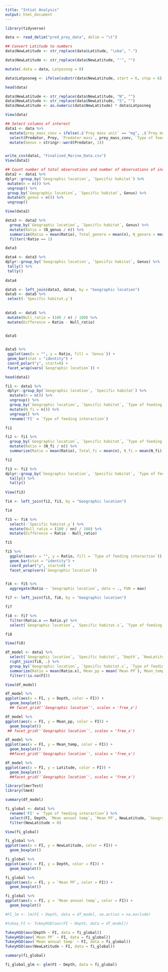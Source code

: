 ```yaml
---
title: "Intial Analysis"
output: html_document
---
```


```r
library(tidyverse)
```

```r
data <- read_delim("pred_prey_data", delim = "\t")
```

```r
## Convert Latitude to numbers
data$NewLatitude <- str_replace(data$Latitude, "\xba", ".")

data$NewLatitude <- str_replace(data$NewLatitude, "'", "")

mutate(.data = data, Latposneg = 0)

data$Latposneg <- ifelse(substr(data$NewLatitude, start = 6, stop = 6) == "N", data$Latposneg <- 1, data$Latposneg <- -1)

head(data)

data$NewLatitude <- str_replace(data$NewLatitude, "N", "")
data$NewLatitude <- str_replace(data$NewLatitude, "S", "")
data$NewLatitude <- as.numeric(data$NewLatitude) * data$Latposneg

View(data)
```

```r
## Select columns of interest
data1 <- data %>% 
  mutate(prey_mass_conv = ifelse(.$`Prey mass unit` == "mg", .$`Prey mass` * 1000, .$`Prey mass`)) %>% 
  select(Predator, Prey, `Predator mass`, prey_mass_conv, `Type of feeding interaction`, `Geographic location`, `Specific habitat`, Depth, `Mean PP`, `Mean annual temp`, NewLatitude) %>% 
  mutate(Genus = stringr::word(Predator, 1))


write_csv(data1, "Finalized_Marine_Data.csv")
View(data1)
```

 ```r
## Count number of total observations and number of observations of individual genera within a niche
data2 <- data1 %>%   
 dplyr::group_by(`Geographic location`, `Specific habitat`) %>% 
  mutate(n = n()) %>% 
  ungroup() %>% 
  group_by(`Geographic location`, `Specific habitat`, Genus) %>% 
  mutate(N_genus = n()) %>% 
  ungroup()

View(data2)
```

```r
data3 <- data2 %>% 
  group_by(`Geographic location`, `Specific habitat`, Genus) %>% 
  mutate(Ratio = (N_genus / n)) %>% 
  summarize(Ratio = mean(Ratio), Total_genera = mean(n), N_genara = mean(N_genus)) %>% 
  filter(!Ratio == 1)

data3

```

 ```r
data4 <- data3 %>% 
dplyr::group_by(`Geographic location`, `Specific habitat`, Genus) %>% 
  tally() %>%
  tally()
  
data4
```

 ```r
data5 <- left_join(data3, data4, by = "Geographic location") 
data5 <- data5 %>% 
  select(-`Specific habitat.y`)
  
  
data5 <- data5 %>% 
  mutate(Null_ratio = (100 / n) / 100) %>% 
  mutate(Difference = Ratio - Null_ratio)


data5
  
```

 ```r
data5 %>% 
  ggplot(aes(x = "", y = Ratio, fill = `Genus`)) +  
  geom_bar(stat = "identity") + 
  coord_polar("y", start=0) + 
  facet_wrap(vars(`Geographic location`)) +
```


```r
head(data1)

fi1 <- data1 %>% 
 dplyr::group_by(`Geographic location`, `Specific habitat`) %>% 
  mutate(n = n()) %>% 
  ungroup() %>% 
  group_by(`Geographic location`, `Specific habitat`, `Type of feeding interaction`) %>% 
  mutate(N_fi = n()) %>% 
  ungroup() %>% 
  rename('FI' = `Type of feeding interaction`)

fi1
```

```r
fi2 <- fi1 %>% 
  group_by(`Geographic location`, `Specific habitat`, `Type of feeding interaction`) %>% 
  mutate(Ratio = (N_fi / n)) %>% 
  summarize(Ratio = mean(Ratio), Total_fi = mean(n), N_fi = mean(N_fi))

fi2
```

```r
fi3 <- fi2 %>% 
dplyr::group_by(`Geographic location`, `Specific habitat`, `Type of feeding interaction`) %>% 
  tally() %>%
  tally()
  
View(fi3)
```

```r
fi4 <- left_join(fi2, fi3, by = "Geographic location")

fi4

fi5 <- fi4 %>% 
  select(-`Specific habitat.y`) %>% 
  mutate(Null_ratio = (100 / nn) / 100) %>% 
  mutate(Difference = Ratio - Null_ratio)

fi5
```

```r
fi5 %>% 
  ggplot(aes(x = "", y = Ratio, fill = `Type of feeding interaction`)) +  
  geom_bar(stat = "identity") + 
  coord_polar("y", start=0) + 
  facet_wrap(vars(`Geographic location`))
  
```

```r
fi6 <- fi5 %>% 
  aggregate(Ratio ~ `Geographic location`, data = ., FUN = max)

fi7 <- left_join(fi5, fi6, by = "Geographic location")

fi7

fi8 <- fi7 %>% 
  filter(Ratio.x == Ratio.y) %>% 
  select(`Geographic location`, `Specific habitat.x`, `Type of feeding interaction`, `Ratio.x`)

fi8
```

```r
View(fi8)
```

```r
df_model <- data1 %>% 
  select(`Geographic location`, `Specific habitat`, `Depth`, `NewLatitude`, `Mean annual temp`, `Mean PP`) %>% 
  right_join(fi8, .) %>% 
  group_by(`Geographic location`, `Specific habitat.x`, `Type of feeding interaction`) %>% 
  summarize(Ratio = mean(Ratio.x), Mean_pp = mean(`Mean PP`), Mean_temp = mean(`Mean annual temp`), Depth = mean(Depth), Latitude = median(NewLatitude)) %>% 
  filter(!is.na(FI))

View(df_model)

```

```r
df_model %>% 
ggplot(aes(x = FI, y = Depth, color = FI)) +
  geom_boxplot() 
  ## facet_grid('`Geographic location`', scales = 'free_x')
```

```r
df_model %>% 
ggplot(aes(x = FI, y = Mean_pp, color = FI)) +
  geom_boxplot() 
 ## facet_grid('`Geographic location`', scales = 'free_x')
```

```r
df_model %>% 
ggplot(aes(x = FI, y = Mean_temp, color = FI)) +
  geom_boxplot()
  ##facet_grid('`Geographic location`', scales = 'free_x')
```

```r
df_model %>% 
ggplot(aes(x = FI, y = Latitude, color = FI)) +
  geom_boxplot()
  ##facet_grid('`Geographic location`', scales = 'free_x')
```



```r
library(lmerTest)
library(lme4)
```

```r
summary(df_model)
```


```r
fi_global <- data1 %>% 
  rename('FI' = `Type of feeding interaction`) %>% 
  select(FI, Depth, `Mean annual temp`, `Mean PP`, NewLatitude, `Geographic location`, `Specific habitat`) %>% 
  filter(NewLatitude > 0)

View(fi_global)

```

```r
fi_global %>% 
ggplot(aes(x = FI, y = NewLatitude, color = FI)) +
  geom_boxplot()
```

```r
fi_global %>% 
ggplot(aes(x = FI, y = Depth, color = FI)) +
  geom_boxplot()
```

```r
fi_global %>% 
ggplot(aes(x = FI, y = `Mean PP`, color = FI)) +
  geom_boxplot()
```

```r
fi_global %>% 
ggplot(aes(x = FI, y = `Mean annual temp`, color = FI)) +
  geom_boxplot()
```


```r
#FI_lm <- lm(FI ~ Depth, data = df_model, na.action = na.exclude)

#tukey_FI <- TukeyHSD(aov(FI ~ Depth, data = df_model))

TukeyHSD(aov(Depth ~ FI, data = fi_global))
TukeyHSD(aov(`Mean PP` ~ FI, data = fi_global))
TukeyHSD(aov(`Mean annual temp` ~ FI, data = fi_global))
TukeyHSD(aov(NewLatitude ~ FI, data = fi_global))

```

```r
summary(fi_global)
```


```r
fi_global_glm <- glm(FI ~ Depth, data = fi_global)
```

